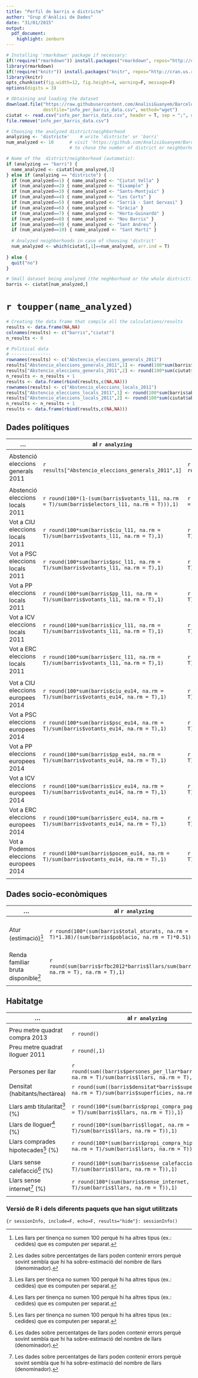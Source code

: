 ```yaml
---
title: "Perfil de barris o districte"
author: "Grup d'Anàlisi de Dades"
date: "31/01/2015"
output:
  pdf_document:
    highlight: zenburn
---
```


```r
# Installing 'rmarkdown' package if necessary:
if(!require("rmarkdown")) install.packages("rmarkdown", repos="http://cran.us.r-project.org")
library(rmarkdown)
if(!require("knitr")) install.packages("knitr", repos="http://cran.us.r-project.org")
library(knitr)
opts_chunk$set(fig.width=12, fig.height=4, warning=F, message=F)
options(digits = 3)
```

```r
# Obtaining and loading the dataset
download.file("https://raw.githubusercontent.com/AnalisiGuanyem/Barcelona_Database/master/info_per_barris/info_per_barris_data.csv", 
              destfile="info_per_barris_data.csv", method="wget")
ciutat <- read.csv("info_per_barris_data.csv", header = T, sep = ";", dec = ".", na.strings=".")
file.remove("info_per_barris_data.csv")
```

```r
# Choosing the analyzed district/neighborhood
analyzing <- 'districte'    # write 'districte' or 'barri'
num_analyzed <- 10      # visit 'https://github.com/AnalisiGuanyem/Barcelona_Database#readme'
                        # to chose the number of district or neighborhood

# Name of the  district/neighborhood (automatic):
if (analyzing == "barri") {
  name_analyzed <- ciutat[num_analyzed,3]
} else if (analyzing == "districte") {
  if (num_analyzed==1) { name_analyzed <- "Ciutat Vella" }
  if (num_analyzed==2) { name_analyzed <- "Eixample" }
  if (num_analyzed==3) { name_analyzed <- "Sants-Montjuïc" }
  if (num_analyzed==4) { name_analyzed <- "Les Corts" }
  if (num_analyzed==5) { name_analyzed <- "Sarrià - Sant Gervasi" }
  if (num_analyzed==6) { name_analyzed <- "Gràcia" }
  if (num_analyzed==7) { name_analyzed <- "Horta-Guinardó" }
  if (num_analyzed==8) { name_analyzed <- "Nou Barris" }
  if (num_analyzed==9) { name_analyzed <- "Sant Andreu" }
  if (num_analyzed==10) { name_analyzed <- "Sant Martí" }
  
  # Analyzed neighborhoods in case of choosing 'district'
  num_analyzed <- which(ciutat[,1]==num_analyzed, arr.ind = T)
  
} else {
  quit("no")
}

# Small dataset being analyzed (the neghborhood or the whole district):
barris <- ciutat[num_analyzed,]
```

# `r toupper(name_analyzed)`

```r
# Creating the data frame that compile all the calculations/results
results <- data.frame(NA,NA)
colnames(results) <- c("barris","ciutat")
n_results <- 0

# Political data
# ---------------
rownames(results) <- c("Abstencio_eleccions_generals_2011")
results["Abstencio_eleccions_generals_2011",1] <- round(100*sum(barris$abstencio_g11, na.rm = T)/sum(barris$electors_g11, na.rm = T),1)
results["Abstencio_eleccions_generals_2011",2] <- round(100*sum(ciutat$abstencio_g11, na.rm = T)/sum(ciutat$electors_g11, na.rm = T),1)
n_results <- n_results + 1
results <- data.frame(rbind(results,c(NA,NA)))
rownames(results) <- c("Abstencio_eleccions_locals_2011")
results["Abstencio_eleccions_locals_2011",1] <- round(100*sum(barris$abstencio_g11, na.rm = T)/sum(barris$electors_g11, na.rm = T),1)
results["Abstencio_eleccions_locals_2011",2] <- round(100*sum(ciutat$abstencio_g11, na.rm = T)/sum(ciutat$electors_g11, na.rm = T),1)
n_results <- n_results + 1
results <- data.frame(rbind(results,c(NA,NA)))
```

## Dades polítiques

 **...** | **al `r analyzing`** | **a la ciutat**
------------- | ------------- | -------------
 |  |  
 Abstenció eleccions generals 2011 | `r results["Abstencio_eleccions_generals_2011",1]` | `r results["Abstencio_eleccions_generals_2011",2]`
 |  |  
 Abstenció eleccions locals 2011 | `r round(100*(1-(sum(barris$votants_l11, na.rm = T)/sum(barris$electors_l11, na.rm = T))),1)` | `r round(100*(1-(sum(ciutat$votants_l11, na.rm = T)/sum(ciutat$electors_l11, na.rm = T))),1)`
 Vot a CIU eleccions locals 2011 | `r round(100*sum(barris$ciu_l11, na.rm = T)/sum(barris$votants_l11, na.rm = T),1)` | `r round(100*sum(ciutat$ciu_l11, na.rm = T)/sum(ciutat$votants_l11, na.rm = T),1)` 
 Vot a PSC eleccions locals 2011 | `r round(100*sum(barris$psc_l11, na.rm = T)/sum(barris$votants_l11, na.rm = T),1)` | `r round(100*sum(ciutat$psc_l11, na.rm = T)/sum(ciutat$votants_l11, na.rm = T),1)`
 Vot a PP eleccions locals 2011 | `r round(100*sum(barris$pp_l11, na.rm = T)/sum(barris$votants_l11, na.rm = T),1)` | `r round(100*sum(ciutat$pp_l11, na.rm = T)/sum(ciutat$votants_l11, na.rm = T),1)`
 Vot a ICV eleccions locals 2011 | `r round(100*sum(barris$icv_l11, na.rm = T)/sum(barris$votants_l11, na.rm = T),1)` | `r round(100*sum(ciutat$icv_l11, na.rm = T)/sum(ciutat$votants_l11, na.rm = T),1)`
 Vot a ERC eleccions locals 2011 | `r round(100*sum(barris$erc_l11, na.rm = T)/sum(barris$votants_l11, na.rm = T),1)` | `r round(100*sum(ciutat$erc_l11, na.rm = T)/sum(ciutat$votants_l11, na.rm = T),1)`
 |  |  
 Vot a CIU eleccions europees 2014 | `r round(100*sum(barris$ciu_eu14, na.rm = T)/sum(barris$votants_eu14, na.rm = T),1)` | `r round(100*sum(ciutat$ciu_eu14, na.rm = T)/sum(ciutat$votants_eu14, na.rm = T),1)` 
 Vot a PSC eleccions europees 2014 | `r round(100*sum(barris$psc_eu14, na.rm = T)/sum(barris$votants_eu14, na.rm = T),1)` | `r round(100*sum(ciutat$psc_eu14, na.rm = T)/sum(ciutat$votants_eu14, na.rm = T),1)`
 Vot a PP eleccions europees 2014 | `r round(100*sum(barris$pp_eu14, na.rm = T)/sum(barris$votants_eu14, na.rm = T),1)` | `r round(100*sum(ciutat$pp_eu14, na.rm = T)/sum(ciutat$votants_eu14, na.rm = T),1)`
 Vot a ICV eleccions europees 2014 | `r round(100*sum(barris$icv_eu14, na.rm = T)/sum(barris$votants_eu14, na.rm = T),1)` | `r round(100*sum(ciutat$icv_eu14, na.rm = T)/sum(ciutat$votants_eu14, na.rm = T),1)`
 Vot a ERC eleccions europees 2014 | `r round(100*sum(barris$erc_eu14, na.rm = T)/sum(barris$votants_eu14, na.rm = T),1)` | `r round(100*sum(ciutat$erc_eu14, na.rm = T)/sum(ciutat$votants_eu14, na.rm = T),1)`
 Vot a Podemos eleccions europees 2014 | `r round(100*sum(barris$pocem_eu14, na.rm = T)/sum(barris$votants_eu14, na.rm = T),1)` | `r round(100*sum(ciutat$pocem_eu14, na.rm = T)/sum(ciutat$votants_eu14, na.rm = T),1)`
  |  |  

 
## Dades socio-econòmiques

 **...** | **al `r analyzing`** | **a la ciutat**
------------- | ------------- | -------------
 |  |  
Atur (estimació)[^1] | `r round(100*(sum(barris$total_aturats, na.rm = T)*1.38)/(sum(barris$poblacio, na.rm = T)*0.51),1)` | `r round(100*(sum(ciutat$total_aturats, na.rm = T)*1.38)/(sum(ciutat$poblacio, na.rm = T)*0.51),1)`
Renda familiar bruta disponible[^2] | `r round(sum(barris$rfbc2012*barris$llars/sum(barris$llars, na.rm = T), na.rm = T),1)` | 100
  |  |  
  
[^1]: Disposem a nivell de barri de dades sobre la població i sobre el nombre d'aturats registrats.
Per calcular la taxa d'atur cal saber la taxa d'activitat (no disponible per barris) i el nombre d'aturats real (més alt que els registrats).
Per tant, cal fer una estimació aproximada. Usant com a referència dades de la EPA del 4rt trimestre de 2013, hem multiplicat la població
total per 0.51 per estimar la població activa i hem multiplicat l'atur registrat per 1.38 per estimar la població aturada.
                                                                                                              
[^2]: La renda familiar bruta disponible per barris és un índex en base a 100 que calcula el servei d'estadística de l'Ajuntament.


 
## Habitatge

 **...** | **al `r analyzing`** | **a la ciutat**
------------- | ------------- | -------------
 |  |  
Preu metre quadrat compra 2013 | `r round()` | `r round(,1)`
Preu metre quadrat lloguer 2011 | `r round(,1)` | `r round(,1)`
  |  |  
Persones per llar | `r round(sum((barris$persones_per_llar*barris$llars), na.rm = T)/sum(barris$llars, na.rm = T),1)` | `r round(sum((ciutat$persones_per_llar*ciutat$llars), na.rm = T)/sum(ciutat$llars, na.rm = T),1)`
Densitat (habitants/hectàrea) | `r round(sum((barris$densitat*barris$superficies), na.rm = T)/sum(barris$superficies, na.rm = T),1)` | `r round(sum((ciutat$densitat*ciutat$superficies), na.rm = T)/sum(ciutat$superficies, na.rm = T),1)`
  |  |  
Llars amb titularitat[^1] (%) | `r round(100*(sum(barris$propi_compra_pagat, na.rm = T)/sum(barris$llars, na.rm = T)),1)` | `r round(100*(sum(ciutat$propi_compra_pagat, na.rm = T)/sum(ciutat$llars, na.rm = T)),1)`
Llars de lloguer[^1] (%) | `r round(100*(sum(barris$llogat, na.rm = T)/sum(barris$llars, na.rm = T)),1)` | `r round(100*(sum(ciutat$llogat, na.rm = T)/sum(ciutat$llars, na.rm = T)),1)`
Llars comprades hipotecades[^1] (%) | `r round(100*(sum(barris$propi_compra_hipoteca, na.rm = T)/sum(barris$llars, na.rm = T)),1)` | `r round(100*(sum(ciutat$propi_compra_hipoteca, na.rm = T)/sum(ciutat$llars, na.rm = T)),1)`
  |  |  
Llars sense calefacció[^2] (%) | `r round(100*(sum(barris$sense_calefaccio, na.rm = T)/sum(barris$llars, na.rm = T)),1)` | `r round(100*(sum(ciutat$sense_calefaccio, na.rm = T)/sum(ciutat$llars, na.rm = T)),1)`
Llars sense internet[^2] (%) | `r round(100*(sum(barris$sense_internet, na.rm = T)/sum(barris$llars, na.rm = T)),1)` | `r round(100*(sum(ciutat$sense_internet, na.rm = T)/sum(ciutat$llars, na.rm = T)),1)`
  |  |  

[^1]: Les llars per tinença no sumen 100 perquè hi ha altres tipus (ex.: cedides) que es computen per separat.

[^2]: Les dades sobre percentatges de llars poden contenir errors perquè sovint sembla que hi ha sobre-estimació del nombre de llars (denominador).



### Versió de R i dels diferents paquets que han sigut utilitzats
```{r sessionInfo, include=F, echo=F, results="hide"}:
sessionInfo()
```